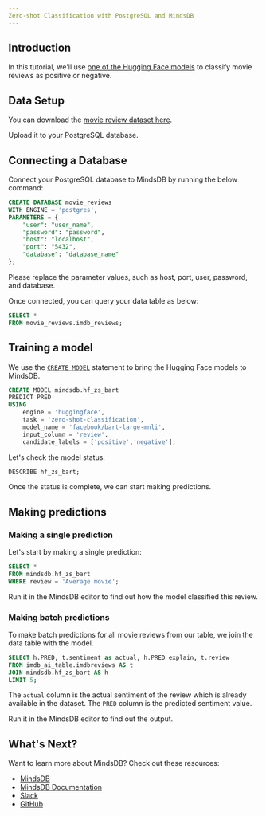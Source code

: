 ```yaml
---
Zero-shot Classification with PostgreSQL and MindsDB
---
```


## Introduction

In this tutorial, we'll use [one of the Hugging Face models](https://huggingface.co/facebook/bart-large-mnli) to classify movie reviews as positive or negative.

## Data Setup

You can download the [movie review dataset here](https://www.kaggle.com/datasets/lakshmi25npathi/imdb-dataset-of-50k-movie-reviews).

Upload it to your PostgreSQL database.

## Connecting a Database

Connect your PostgreSQL database to MindsDB by running the below command:

```sql
CREATE DATABASE movie_reviews
WITH ENGINE = 'postgres',    
PARAMETERS = {
	"user": "user_name",        
	"password": "password",        
	"host": "localhost",             
	"port": "5432",
	"database": "database_name"
};
```

Please replace the parameter values, such as host, port, user, password, and database.

Once connected, you can query your data table as below:

```sql
SELECT *
FROM movie_reviews.imdb_reviews;
```

## Training a model

We use the [`CREATE MODEL`](/sql/create/model) statement to bring the Hugging Face models to MindsDB.

```sql
CREATE MODEL mindsdb.hf_zs_bart
PREDICT PRED
USING
	engine = 'huggingface',
	task = 'zero-shot-classification',
	model_name = 'facebook/bart-large-mnli',
	input_column = 'review',
	candidate_labels = ['positive','negative'];
```

Let's check the model status:

```sql
DESCRIBE hf_zs_bart;
```

Once the status is complete, we can start making predictions.

## Making predictions

### Making a single prediction

Let's start by making a single prediction:

```sql
SELECT * 
FROM mindsdb.hf_zs_bart 
WHERE review = 'Average movie';
```

Run it in the MindsDB editor to find out how the model classified this review.

### Making batch predictions

To make batch predictions for all movie reviews from our table, we join the data table with the model.

```sql
SELECT h.PRED, t.sentiment as actual, h.PRED_explain, t.review
FROM imdb_ai_table.imdbreviews AS t
JOIN mindsdb.hf_zs_bart AS h
LIMIT 5;
```

The `actual` column is the actual sentiment of the review which is already available in the dataset.
The `PRED` column is the predicted sentiment value.

Run it in the MindsDB editor to find out the output.

## What's Next?

Want to learn more about MindsDB? Check out these resources:

- [MindsDB](https://mindsdb.com/)
- [MindsDB Documentation](https://docs.mindsdb.com/)
- [Slack](https://mindsdb.com/joincommunity)
- [GitHub](https://github.com/mindsdb/mindsdb/)
